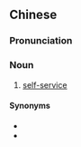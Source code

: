 {{also|自我服务}}
==Chinese==
{{zh-forms|s=自我服务|type=22}}

===Pronunciation===
{{zh-pron
|m=zìwǒ fúwù
|cat=n
}}

===Noun===
{{zh-noun}}

# [[self-service]]

====Synonyms====
* {{zh-l|自助服務}}
* {{zh-l|自助}}